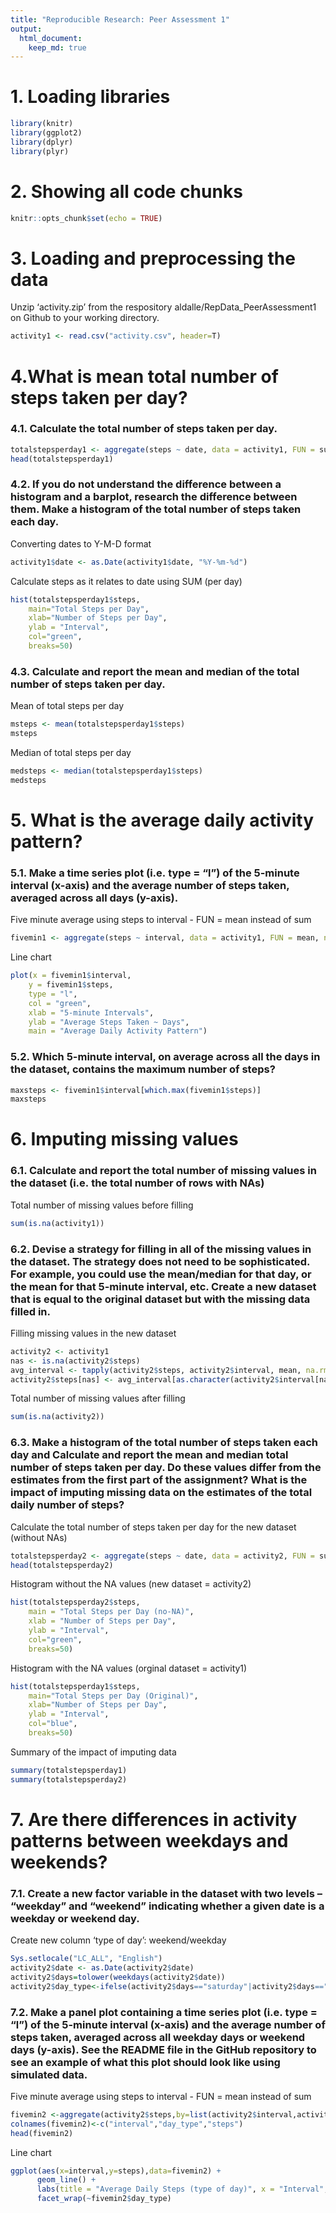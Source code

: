 ```yaml
---
title: "Reproducible Research: Peer Assessment 1"
output: 
  html_document:
    keep_md: true
---
```


# 1. Loading libraries

```r
library(knitr)
library(ggplot2)
library(dplyr)
library(plyr)
```


# 2. Showing all code chunks

```r
knitr::opts_chunk$set(echo = TRUE)
```


# 3. Loading and preprocessing the data 

Unzip 'activity.zip' from the respository aldalle/RepData_PeerAssessment1 on Github to your working directory.
```r
activity1 <- read.csv("activity.csv", header=T)
```


# 4.What is mean total number of steps taken per day?
### 4.1. Calculate the total number of steps taken per day.

```r
totalstepsperday1 <- aggregate(steps ~ date, data = activity1, FUN = sum, na.rm = TRUE)
head(totalstepsperday1)
```

### 4.2. If you do not understand the difference between a histogram and a barplot, research the difference between them. Make a histogram of the total number of steps taken each day.

Converting dates to Y-M-D format
```r
activity1$date <- as.Date(activity1$date, "%Y-%m-%d")
```

Calculate steps as it relates to date using SUM (per day)
```r
hist(totalstepsperday1$steps, 
    main="Total Steps per Day", 
    xlab="Number of Steps per Day", 
    ylab = "Interval",
    col="green",
    breaks=50)
```


### 4.3. Calculate and report the mean and median of the total number of steps taken per day.
Mean of total steps per day
```r
msteps <- mean(totalstepsperday1$steps)
msteps
```

Median of total steps per day
```r
medsteps <- median(totalstepsperday1$steps)
medsteps
```


# 5. What is the average daily activity pattern?
### 5.1. Make a time series plot (i.e. \color{red}{\verb|type = "l"|}type = "l") of the 5-minute interval (x-axis) and the average number of steps taken, averaged across all days (y-axis).
Five minute average using steps to interval - FUN = mean instead of sum
```r
fivemin1 <- aggregate(steps ~ interval, data = activity1, FUN = mean, na.rm = TRUE)
```

Line chart
```r
plot(x = fivemin1$interval, 
    y = fivemin1$steps, 
    type = "l", 
    col = "green",
    xlab = "5-minute Intervals",
    ylab = "Average Steps Taken ~ Days",
    main = "Average Daily Activity Pattern")
```

### 5.2. Which 5-minute interval, on average across all the days in the dataset, contains the maximum number of steps?
```r
maxsteps <- fivemin1$interval[which.max(fivemin1$steps)]
maxsteps
```


# 6. Imputing missing values
### 6.1. Calculate and report the total number of missing values in the dataset (i.e. the total number of rows with \color{red}{\verb|NA|}NAs)

Total number of missing values before filling
```r
sum(is.na(activity1))
```

### 6.2. Devise a strategy for filling in all of the missing values in the dataset. The strategy does not need to be sophisticated. For example, you could use the mean/median for that day, or the mean for that 5-minute interval, etc. Create a new dataset that is equal to the original dataset but with the missing data filled in.

Filling missing values in the new dataset
```r
activity2 <- activity1
nas <- is.na(activity2$steps)
avg_interval <- tapply(activity2$steps, activity2$interval, mean, na.rm=TRUE, simplify = TRUE)
activity2$steps[nas] <- avg_interval[as.character(activity2$interval[nas])]
```

Total number of missing values after filling
```r
sum(is.na(activity2))
```


### 6.3. Make a histogram of the total number of steps taken each day and Calculate and report the mean and median total number of steps taken per day. Do these values differ from the estimates from the first part of the assignment? What is the impact of imputing missing data on the estimates of the total daily number of steps?
Calculate the total number of steps taken per day for the new dataset (without NAs)
```r
totalstepsperday2 <- aggregate(steps ~ date, data = activity2, FUN = sum, na.rm = TRUE)
head(totalstepsperday2)
```

Histogram without the NA values (new dataset = activity2)
```r
hist(totalstepsperday2$steps, 
    main = "Total Steps per Day (no-NA)", 
    xlab = "Number of Steps per Day", 
    ylab = "Interval",
    col="green",
    breaks=50)
```

Histogram with the NA values (orginal dataset = activity1)
```r
hist(totalstepsperday1$steps, 
    main="Total Steps per Day (Original)", 
    xlab="Number of Steps per Day", 
    ylab = "Interval",
    col="blue",
    breaks=50)
```

Summary of the impact of imputing data
```r
summary(totalstepsperday1)
summary(totalstepsperday2)
```


# 7. Are there differences in activity patterns between weekdays and weekends?
### 7.1. Create a new factor variable in the dataset with two levels – “weekday” and “weekend” indicating whether a given date is a weekday or weekend day.
Create new column 'type of day': weekend/weekday
```r
Sys.setlocale("LC_ALL", "English")
activity2$date <- as.Date(activity2$date)
activity2$days=tolower(weekdays(activity2$date))
activity2$day_type<-ifelse(activity2$days=="saturday"|activity2$days=="sunday","weekend","weekday")
```

### 7.2. Make a panel plot containing a time series plot (i.e. \color{red}{\verb|type = "l"|}type = "l") of the 5-minute interval (x-axis) and the average number of steps taken, averaged across all weekday days or weekend days (y-axis). See the README file in the GitHub repository to see an example of what this plot should look like using simulated data.
Five minute average using steps to interval - FUN = mean instead of sum
```r
fivemin2 <-aggregate(activity2$steps,by=list(activity2$interval,activity2$day_type),FUN=mean,na.rm=TRUE)
colnames(fivemin2)<-c("interval","day_type","steps")
head(fivemin2)
```

Line chart
```r
ggplot(aes(x=interval,y=steps),data=fivemin2) + 
      geom_line() +
      labs(title = "Average Daily Steps (type of day)", x = "Interval", y = "Total Number of Steps")  +
      facet_wrap(~fivemin2$day_type)
```

